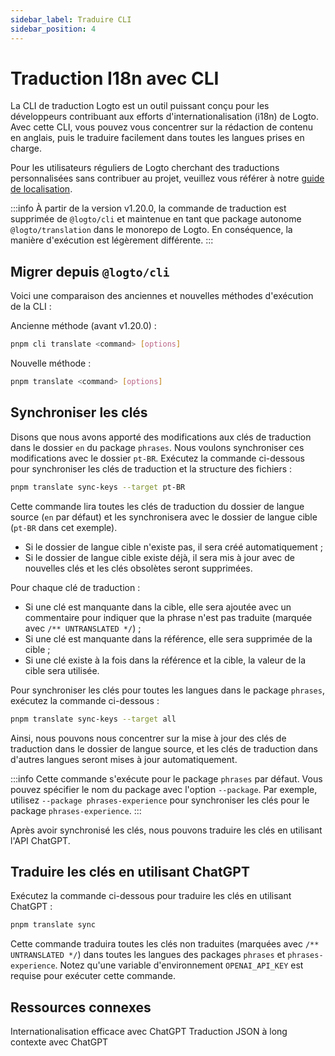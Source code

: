 ```yaml
---
sidebar_label: Traduire CLI
sidebar_position: 4
---
```


# Traduction I18n avec CLI

La CLI de traduction Logto est un outil puissant conçu pour les développeurs contribuant aux efforts d'internationalisation (i18n) de Logto. Avec cette CLI, vous pouvez vous concentrer sur la rédaction de contenu en anglais, puis le traduire facilement dans toutes les langues prises en charge.

Pour les utilisateurs réguliers de Logto cherchant des traductions personnalisées sans contribuer au projet, veuillez vous référer à notre [guide de localisation](/customization/localized-languages/).

:::info
À partir de la version v1.20.0, la commande de traduction est supprimée de `@logto/cli` et maintenue en tant que package autonome `@logto/translation` dans le monorepo de Logto. En conséquence, la manière d'exécution est légèrement différente.
:::

## Migrer depuis `@logto/cli`

Voici une comparaison des anciennes et nouvelles méthodes d'exécution de la CLI :

Ancienne méthode (avant v1.20.0) :

```bash
pnpm cli translate <command> [options]
```

Nouvelle méthode :

```bash
pnpm translate <command> [options]
```

## Synchroniser les clés

Disons que nous avons apporté des modifications aux clés de traduction dans le dossier `en` du package `phrases`. Nous voulons synchroniser ces modifications avec le dossier `pt-BR`. Exécutez la commande ci-dessous pour synchroniser les clés de traduction et la structure des fichiers :

```bash
pnpm translate sync-keys --target pt-BR
```

Cette commande lira toutes les clés de traduction du dossier de langue source (`en` par défaut) et les synchronisera avec le dossier de langue cible (`pt-BR` dans cet exemple).

- Si le dossier de langue cible n'existe pas, il sera créé automatiquement ;
- Si le dossier de langue cible existe déjà, il sera mis à jour avec de nouvelles clés et les clés obsolètes seront supprimées.

Pour chaque clé de traduction :

- Si une clé est manquante dans la cible, elle sera ajoutée avec un commentaire pour indiquer que la phrase n'est pas traduite (marquée avec `/** UNTRANSLATED */`) ;
- Si une clé est manquante dans la référence, elle sera supprimée de la cible ;
- Si une clé existe à la fois dans la référence et la cible, la valeur de la cible sera utilisée.

Pour synchroniser les clés pour toutes les langues dans le package `phrases`, exécutez la commande ci-dessous :

```bash
pnpm translate sync-keys --target all
```

Ainsi, nous pouvons nous concentrer sur la mise à jour des clés de traduction dans le dossier de langue source, et les clés de traduction dans d'autres langues seront mises à jour automatiquement.

:::info
Cette commande s'exécute pour le package `phrases` par défaut. Vous pouvez spécifier le nom du package avec l'option `--package`. Par exemple, utilisez `--package phrases-experience` pour synchroniser les clés pour le package `phrases-experience`.
:::

Après avoir synchronisé les clés, nous pouvons traduire les clés en utilisant l'API ChatGPT.

## Traduire les clés en utilisant ChatGPT

Exécutez la commande ci-dessous pour traduire les clés en utilisant ChatGPT :

```bash
pnpm translate sync
```

Cette commande traduira toutes les clés non traduites (marquées avec `/** UNTRANSLATED */`) dans toutes les langues des packages `phrases` et `phrases-experience`. Notez qu'une variable d'environnement `OPENAI_API_KEY` est requise pour exécuter cette commande.

## Ressources connexes

<Url href="https://blog.logto.io/efficient-internationalization-with-chatgpt">
  Internationalisation efficace avec ChatGPT
</Url>

<Url href="https://blog.logto.io/long-context-json-translation-with-chat-gpt">
  Traduction JSON à long contexte avec ChatGPT
</Url>
